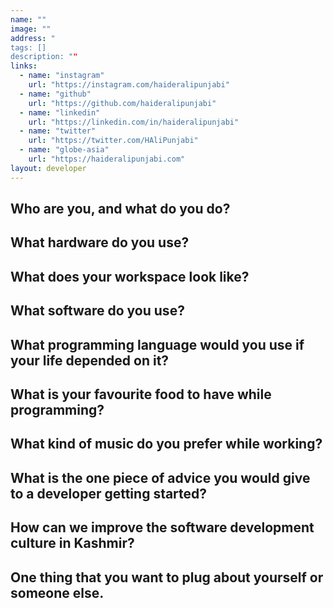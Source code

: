 ```yaml
---
name: ""
image: ""
address: "
tags: []
description: ""
links:
  - name: "instagram"
    url: "https://instagram.com/haideralipunjabi"
  - name: "github"
    url: "https://github.com/haideralipunjabi"
  - name: "linkedin"
    url: "https://linkedin.com/in/haideralipunjabi"
  - name: "twitter"
    url: "https://twitter.com/HAliPunjabi"
  - name: "globe-asia"
    url: "https://haideralipunjabi.com"
layout: developer
---
```


## Who are you, and what do you do?



## What hardware do you use?


## What does your workspace look like?


## What software do you use?


## What programming language would you use if your life depended on it?


## What is your favourite food to have while programming?

## What kind of music do you prefer while working?

## What is the one piece of advice you would give to a developer getting started?


## How can we improve the software development culture in Kashmir?

## One thing that you want to plug about yourself or someone else.